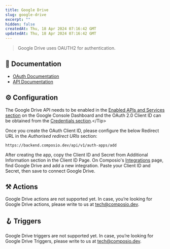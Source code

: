 ```yaml
---
title: Google Drive
slug: google-drive
excerpt: ""
hidden: false
createdAt: Thu, 18 Apr 2024 07:16:42 GMT
updatedAt: Thu, 18 Apr 2024 07:16:42 GMT
--- 
```

> Google Drive uses OAUTH2 for authentication.
## 📔 Documentation

- [OAuth Documentation](https://developers.google.com/drive/api/guides/api-specific-auth)
- [API Documentation](https://developers.google.com/drive/api/reference/rest/v3)

## ⚙️ Configuration

<Tip>The Google Drive API needs to be enabled in the [Enabled APIs and Services section](https://console.cloud.google.com/apis/dashboard?) on the Google Console Dashboard and the OAuth 2.0 Client ID can be obtained from the [Credentials section](https://console.cloud.google.com/apis/credentials?).</Tip>

Once you create the OAuth Client ID, please configure the below Redirect URL in the _Authorised redirect URIs_
section:


```
https://backend.composio.dev/api/v1/auth-apps/add
```

After creating the app, copy the Client ID and Secret from Additional Information section in the Client ID Page. On Composio's [Integrations](https://app.composio.dev/apps) page, find Google Drive and add a new integration. Paste your Client ID and Secret, then save to connect Google Drive.


## ⚒️ Actions

Google Drive actions are not supported yet. In case, you’re looking for Google Drive actions, please write to us at tech@composio.dev.

## 🪝 Triggers

Google Drive triggers are not supported yet. In case, you’re looking for Google Drive Triggers, please write to us at tech@composio.dev.
